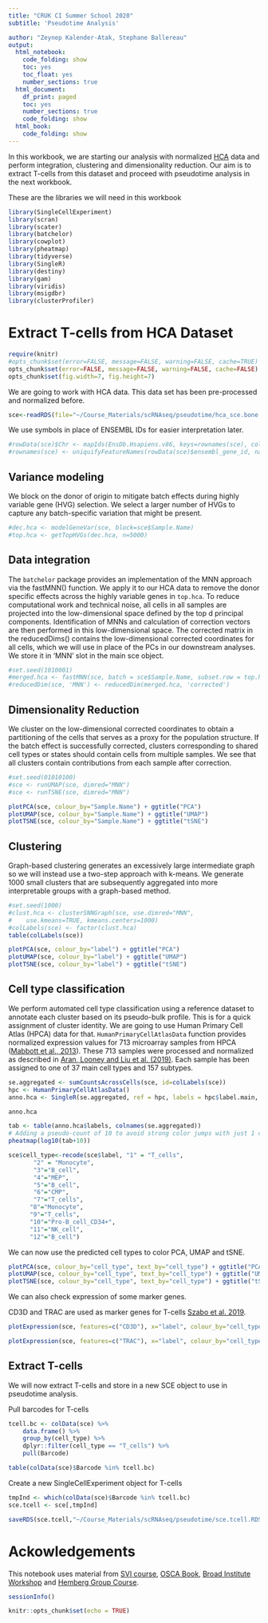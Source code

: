 ```yaml
---
title: "CRUK CI Summer School 2020"
subtitle: 'Pseudotime Analysis'

author: "Zeynep Kalender-Atak, Stephane Ballereau"
output:
  html_notebook:
    code_folding: show
    toc: yes
    toc_float: yes
    number_sections: true
  html_document:
    df_print: paged
    toc: yes
    number_sections: true
    code_folding: show
  html_book:
    code_folding: show
---
```


In this workbook, we are starting our analysis with normalized [HCA](https://preview.data.humancellatlas.org) data and perform integration, clustering and dimensionality reduction. Our aim is to extract T-cells from this dataset and proceed with pseudotime analysis in the next workbook. 

These are the libraries we will need in this workbook 
```r
library(SingleCellExperiment)
library(scran)
library(scater)
library(batchelor)
library(cowplot)
library(pheatmap)
library(tidyverse)
library(SingleR)
library(destiny)
library(gam)
library(viridis)
library(msigdbr)
library(clusterProfiler)
```

# Extract T-cells from HCA Dataset

```r
require(knitr)
#opts_chunk$set(error=FALSE, message=FALSE, warning=FALSE, cache=TRUE)
opts_chunk$set(error=FALSE, message=FALSE, warning=FALSE, cache=FALSE)
opts_chunk$set(fig.width=7, fig.height=7) 
```

We are going to work with HCA data. This data set has been pre-processed and normalized before. 
```r
sce<-readRDS(file="~/Course_Materials/scRNAseq/pseudotime/hca_sce.bone.RDS")
```

We use symbols in place of ENSEMBL IDs for easier interpretation later.
```r
#rowData(sce)$Chr <- mapIds(EnsDb.Hsapiens.v86, keys=rownames(sce), column="SEQNAME", keytype="GENEID")
#rownames(sce) <- uniquifyFeatureNames(rowData(sce)$ensembl_gene_id, names = rowData(sce)$Symbol)
```

## Variance modeling

We block on the donor of origin to mitigate batch effects during highly variable gene (HVG) selection. We select a larger number of HVGs to capture any batch-specific variation that might be present.
```r
#dec.hca <- modelGeneVar(sce, block=sce$Sample.Name)
#top.hca <- getTopHVGs(dec.hca, n=5000)
```

## Data integration

The `batchelor` package provides an implementation of the MNN approach via the fastMNN() function. We apply it to our HCA data to remove the donor specific effects across the highly variable genes in `top.hca`. To reduce computational work and technical noise, all cells in all samples are projected into the low-dimensional space defined by the top d principal components. Identification of MNNs and calculation of correction vectors are then performed in this low-dimensional space.
The corrected matrix in the reducedDims() contains the low-dimensional corrected coordinates for all cells, which we will use in place of the PCs in our downstream analyses. We store it in 'MNN' slot in the main sce object. 

```r
#set.seed(1010001)
#merged.hca <- fastMNN(sce, batch = sce$Sample.Name, subset.row = top.hca)
#reducedDim(sce, 'MNN') <- reducedDim(merged.hca, 'corrected')
```

## Dimensionality Reduction

We cluster on the low-dimensional corrected coordinates to obtain a partitioning of the cells that serves as a proxy for the population structure. If the batch effect is successfully corrected, clusters corresponding to shared cell types or states should contain cells from multiple samples. We see that all clusters contain contributions from each sample after correction.

```r
#set.seed(01010100)
#sce <- runUMAP(sce, dimred="MNN")
#sce <- runTSNE(sce, dimred="MNN")
```

```r
plotPCA(sce, colour_by="Sample.Name") + ggtitle("PCA")
plotUMAP(sce, colour_by="Sample.Name") + ggtitle("UMAP")
plotTSNE(sce, colour_by="Sample.Name") + ggtitle("tSNE")
```

## Clustering

Graph-based clustering generates an excessively large intermediate graph so we will instead use a two-step approach with k-means. We generate 1000 small clusters that are subsequently aggregated into more interpretable groups with a graph-based method.
```r
#set.seed(1000)
#clust.hca <- clusterSNNGraph(sce, use.dimred="MNN", 
#    use.kmeans=TRUE, kmeans.centers=1000)
#colLabels(sce) <- factor(clust.hca)
table(colLabels(sce))
```


```r
plotPCA(sce, colour_by="label") + ggtitle("PCA")
plotUMAP(sce, colour_by="label") + ggtitle("UMAP")
plotTSNE(sce, colour_by="label") + ggtitle("tSNE")
```


## Cell type classification

We perform automated cell type classification using a reference dataset to annotate each cluster based on its pseudo-bulk profile. This is for a quick assignment of cluster identity. We are going to use Human Primary Cell Atlas (HPCA) data for that. `HumanPrimaryCellAtlasData` function provides normalized expression values for 713 microarray samples from HPCA ([Mabbott et al., 2013](https://bmcgenomics.biomedcentral.com/articles/10.1186/1471-2164-14-632)). These 713 samples were processed and normalized as described in [Aran, Looney and Liu et al. (2019)](https://www.nature.com/articles/s41590-018-0276-y). Each sample has been assigned to one of 37 main cell types and 157 subtypes.

```r
se.aggregated <- sumCountsAcrossCells(sce, id=colLabels(sce))
hpc <- HumanPrimaryCellAtlasData()
anno.hca <- SingleR(se.aggregated, ref = hpc, labels = hpc$label.main, assay.type.test="sum")

anno.hca
```


```r
tab <- table(anno.hca$labels, colnames(se.aggregated))
# Adding a pseudo-count of 10 to avoid strong color jumps with just 1 cell.
pheatmap(log10(tab+10))
```

```r
sce$cell_type<-recode(sce$label, "1" = "T_cells", 
       "2" = "Monocyte", 
       "3"="B_cell",
       "4"="MEP", 
       "5"="B_cell", 
       "6"="CMP", 
       "7"="T_cells",
      "8"="Monocyte",
      "9"="T_cells",
      "10"="Pro-B_cell_CD34+",
      "11"="NK_cell",
      "12"="B_cell")
```

We can now use the predicted cell types to color PCA, UMAP and tSNE. 

```r
plotPCA(sce, colour_by="cell_type", text_by="cell_type") + ggtitle("PCA")
plotUMAP(sce, colour_by="cell_type", text_by="cell_type") + ggtitle("UMAP")
plotTSNE(sce, colour_by="cell_type", text_by="cell_type") + ggtitle("tSNE")
```


We can also check expression of some marker genes. 

CD3D and TRAC are used as marker genes for T-cells [Szabo et al. 2019](https://www.nature.com/articles/s41467-019-12464-3). 

```r
plotExpression(sce, features=c("CD3D"), x="label", colour_by="cell_type")
```

```r
plotExpression(sce, features=c("TRAC"), x="label", colour_by="cell_type")
```


## Extract T-cells
We will now extract T-cells and store in a new SCE object to use in pseudotime analysis. 


Pull barcodes for T-cells 
```r
tcell.bc <- colData(sce) %>%
    data.frame() %>%
    group_by(cell_type) %>%
    dplyr::filter(cell_type == "T_cells") %>%
    pull(Barcode)

table(colData(sce)$Barcode %in% tcell.bc)
```

Create a new SingleCellExperiment object for T-cells 

```r
tmpInd <- which(colData(sce)$Barcode %in% tcell.bc)
sce.tcell <- sce[,tmpInd]
```

```r
saveRDS(sce.tcell,"~/Course_Materials/scRNAseq/pseudotime/sce.tcell.RDS")
```

# Ackowledgements
This notebook uses material from [SVI course](https://biocellgen-public.svi.edu.au/mig_2019_scrnaseq-workshop/public/index.html), [OSCA Book](https://osca.bioconductor.org), [Broad Institute Workshop](https://broadinstitute.github.io/2020_scWorkshop/) and  [Hemberg Group Course](https://scrnaseq-course.cog.sanger.ac.uk/website/index.html). 
```r
sessionInfo()
```


```r
knitr::opts_chunk$set(echo = TRUE)
```
